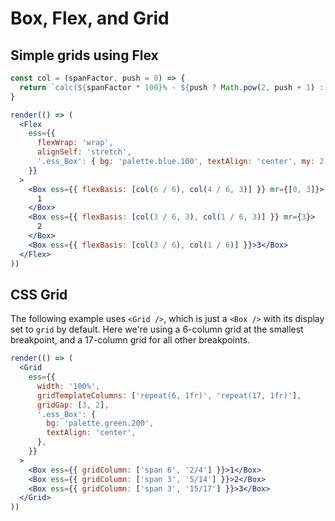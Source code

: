 # Box, Flex, and Grid

## Simple grids using Flex

```jsx noInline
const col = (spanFactor, push = 0) => {
  return `calc(${spanFactor * 100}% - ${push ? Math.pow(2, push + 1) : 0}px)`
}

render(() => (
  <Flex
    ess={{
      flexWrap: 'wrap',
      alignSelf: 'stretch',
      '.ess_Box': { bg: 'palette.blue.100', textAlign: 'center', my: 2 },
    }}
  >
    <Box ess={{ flexBasis: [col(6 / 6), col(4 / 6, 3)] }} mr={[0, 3]}>
      1
    </Box>
    <Box ess={{ flexBasis: [col(3 / 6, 3), col(1 / 6, 3)] }} mr={3}>
      2
    </Box>
    <Box ess={{ flexBasis: [col(3 / 6), col(1 / 6)] }}>3</Box>
  </Flex>
))
```

## CSS Grid

The following example uses `<Grid />`, which is just a `<Box />` with its display set to `grid` by default. Here we're using a 6-column grid at the smallest breakpoint, and a 17-column grid for all other breakpoints.

```jsx noInline
render(() => (
  <Grid
    ess={{
      width: '100%',
      gridTemplateColumns: ['repeat(6, 1fr)', 'repeat(17, 1fr)'],
      gridGap: [3, 2],
      '.ess_Box': {
        bg: 'palette.green.200',
        textAlign: 'center',
      },
    }}
  >
    <Box ess={{ gridColumn: ['span 6', '2/4'] }}>1</Box>
    <Box ess={{ gridColumn: ['span 3', '5/14'] }}>2</Box>
    <Box ess={{ gridColumn: ['span 3', '15/17'] }}>3</Box>
  </Grid>
))
```
